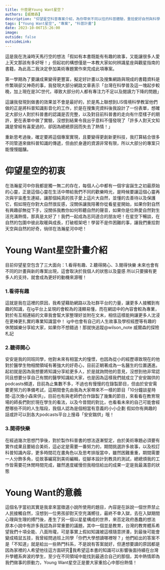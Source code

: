 ```yaml
---
title: 什麼是Young Want星空？
authors: [威爾森]
description: "仰望星空科普專案介紹，為你帶來不同以往的科普體驗，重拾愛好自然與科學之心，讓我們一起徜徉在浩瀚星河中吧！"
tags: ["Young Want星空", "專案", "科普計畫"]
date: 2023-10-06T15:26:00
image:
outside: false
outsideLink:
---
```


這是我在洗澡時天馬行空的想法「假如有本書既能有有趣的故事，又能讓很多人愛上天文那該有多好呀！」但起初的構想僅是一本教大家如何辨識星座與觀星指南的書籍，為此高二我決定參加美術專題實作來完成此項專案。

第一學期為了要讓成果變得更豐富，擬定好計畫以及搜集網路與現成的書籍資料是件繁瑣卻又神奇的事，我發現大部分網路文章表示「台灣在科學普及這一塊起步較晚，加上現在是3C世代，導致大部分的人都有專注力不足以及閱讀力下降的問題」

這讓我發現到做書的效果並不會是最好的，於是馬上聯想到LIS情境科學教室他們做的正是將科普知識影音化的工作，於是在搜集完資料後我設計了一份表單，想確定大部分人對於科普書的認識是否完整，以及對目前科普書的走向有什麼樣子的期許，更在表單中做了實驗，沒想到結果令我出乎意料不僅發現了「許多人對天文知識是曾經有喜愛過的，卻因為總總原因而失去了熱情！」

重新思考過後，確定要將這個專案實現，且要變得更創新更科技，我打算結合很多不同管道來做科普知識的傳遞，但由於身邊的資源非常有限，所以大部分的專案只能慢慢醞釀。

# 仰望星空的初衷
在浩瀚星河中你我都是獨一無二的存在，每個人心中都有一個宇宙誕生之初最原始的心靈，正是這個心靈在生活中帶給我們不同的歡樂時光，是時候要讓這個心靈再次與宇宙產生連結，讓那個純真的孩子愛上這片大自然，並懂的去善待以及保護它，假如現在你對大自然很反感，沒關係讓我陪著你從看星星開始，如果你對自然有興趣卻無從下手，沒關係我教你如何聆聽自然的聲音，如果你是位熱愛自然對生活充滿熱情，那真是太好了！我們一起成為志同道合的朋友吧！在星空下暢談，在自然的包圍中彼此取暖與成長，打破框架吧！學習不是件困難的事，讓我們重拾對天空與自然的好奇，徜徉在浩瀚星河中吧！

# Young Want星空計畫介紹
目前仰望星空包含了三大面向：1.看得有趣、2.聽得開心、3.閱得快樂
未來也會有不同的計畫與新的專案出現，這會取決於我個人的狀態以及靈感
所以只要擁有更多人的支持，就會成為更好的動機來源喔！

### 1.看得有趣
這就是我在這裡的原因，我希望藉助網路以及社群平台的力量，讓更多人接觸到有趣的知識，在ig平台上呈現的會較為的淺顯易懂，而在網誌中的內容會較為專業，對於有互相連結的文章我會幫大家整理好並附在文末，相信這樣能夠讓更多人沈浸在更棒更扎實的專業知識當中！
ig中也會有自己的人生故事及學校經歷等有趣的休閒娛樂分享給大家，如果你不想錯過！那就快追蹤@wilson_note 威爾森的探險札記

### 2.聽得開心
安安是我的同班同學，他對未來有相當大的憧憬，也因為從小的經歷導致現在的他對於醫學生物相關領域有著強大的好奇心，目前正朝著成為一名醫生的位置邁進。
起初就是因為我想要將知識分享給更多人，於是就詢問他的意見，沒想到他非常認同且想要分享自己有關的醫學知識給大家，也是因為這樣我們就成立了安安踹供的podcasts頻道，目前為止集數不多，不過也有慢慢的在錄製節目，但由於安安需要更努力的準備考試，這期間會先由我為大家帶來不一樣的節目「10分鐘談星時間-這次換小森來供」，目前也有與老師們合作錄製了幾集的節目，來看看在教育現場的師長們對於現在學生的看法，以及今昔間的對比，也看看未來的自己可能會經歷哪些不同的人生階段，我個人認為是個相當有意義的小小企劃
假如你有興趣的話或許可以到各大podcasts平台上搜尋「安安踹供」哦！

### 3.閱得快樂
在經過幾次思想鬥爭後，對於製作科普書的想法逐漸堅定，由於美術專題必須要有實作成果且要結合美術，這必定是需要一番努力的，期間挑選許多故事，以及校訂科普知識內容，更多時間花在畫角色以及思考排版當中，雖然困難重重，期間需要一人分飾多角，從故事編寫到美術編輯，從腳本設計到教具的測試，總總煩我的工作皆需要花休閒時間完成，雖然進度緩慢但我相信給出的成果一定是我最滿意的狀態

# Young Want的意義
這個名字當初其實是我拿來當徵選小說所使用的題目，內容是在訴說一個世界禁止人民接觸自然，沒想到一位男孩卻對天空充滿嚮往，最終不幸入獄，去在入獄期間心理與生理的搏鬥後，產生了另一個以星星構成的世界，來否定政府愚蠢的想法
原本小說中有許多我認為非常重要的議題，其中一個並是教育，台灣的教育體系希望我們十項全能、八面玲瓏，可是事實上假如知識被這樣隨意拼湊，到最後可能會變成梧鼠五技，我曾經問過班上同學「你們大學想讀哪裡呀？」他們給出的答案不是「不知道」就是給出一些熱門科系，不是說有答案就好，但連想要讀的原因都是因為家裡的人希望他往這方面研究🧐我希望這本書的知識可以影響後面持續在台灣升學體系奔波的學生，至少在不同領域中能找到最適合自己的那個，其中熱情即為我們做事的原動力，Young Want星空正是要大家重拾心中那份熱情！

